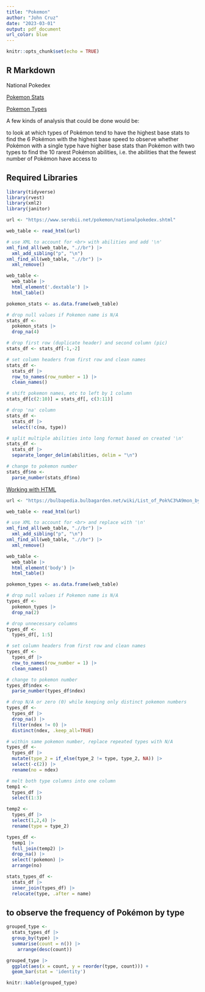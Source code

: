 ```yaml
---
title: "Pokemon"
author: "John Cruz"
date: "2023-03-01"
output: pdf_document
url_color: blue
---
```


```r
knitr::opts_chunk$set(echo = TRUE)
```

## R Markdown

National Pokedex

[Pokemon Stats](https://www.serebii.net/pokemon/nationalpokedex.shtml)

[Pokemon Types](https://m.bulbapedia.bulbagarden.net/wiki/List_of_Pok%C3%A9mon_by_National_Pok%C3%A9dex_number)

A few kinds of analysis that could be done would be:

to look at which types of Pokémon tend to have the highest base stats
to find the 6 Pokémon with the highest base speed
to observe whether Pokémon with a single type have higher base stats than Pokémon with two types
to find the 10 rarest Pokémon abilities, i.e. the abilities that the fewest number of Pokémon have access to

## Required Libraries

```r
library(tidyverse)
library(rvest)
library(xml2)
library(janitor)
```

```r
url <- "https://www.serebii.net/pokemon/nationalpokedex.shtml"

web_table <- read_html(url) 

# use XML to account for <br> with abilities and add '\n'
xml_find_all(web_table, ".//br") |> 
  xml_add_sibling("p", "\n")
xml_find_all(web_table, ".//br") |> 
  xml_remove() 

web_table <- 
  web_table |> 
  html_element('.dextable') |> 
  html_table()

pokemon_stats <- as.data.frame(web_table)

```



```r

# drop null values if Pokemon name is N/A
stats_df <- 
  pokemon_stats |> 
  drop_na(4)

# drop first row (duplicate header) and second column (pic)
stats_df <- stats_df[-1,-2]

# set column headers from first row and clean names
stats_df <- 
  stats_df |> 
  row_to_names(row_number = 1) |> 
  clean_names()

# shift pokemon names, etc to left by 1 column
stats_df[c(2:10)] = stats_df[, c(3:11)]

# drop 'na' column
stats_df <- 
  stats_df |> 
  select(!c(na, type))

# split multiple abilities into long format based on created '\n'
stats_df <- 
  stats_df |> 
  separate_longer_delim(abilities, delim = "\n")

# change to pokemon number
stats_df$no <-
  parse_number(stats_df$no)

```

[Working with HTML <br>](https://stackoverflow.com/questions/30921626/can-rvest-keep-inline-html-tags-such-as-br-using-html-table)

```r
url <- "https://bulbapedia.bulbagarden.net/wiki/List_of_Pok%C3%A9mon_by_National_Pok%C3%A9dex_number"

web_table <- read_html(url) 

# use XML to account for <br> and replace with '\n'
xml_find_all(web_table, ".//br") |> 
  xml_add_sibling("p", "\n")
xml_find_all(web_table, ".//br") |> 
  xml_remove() 

web_table <- 
  web_table |> 
  html_element('body') |> 
  html_table()

pokemon_types <- as.data.frame(web_table)
```



```r

# drop null values if Pokemon name is N/A
types_df <- 
  pokemon_types |> 
  drop_na(2)

# drop unnecessary columns
types_df <- 
  types_df[, 1:5]

# set column headers from first row and clean names
types_df <- 
  types_df |> 
  row_to_names(row_number = 1) |> 
  clean_names()

# change to pokemon number
types_df$ndex <-
  parse_number(types_df$ndex)

# drop N/A or zero (0) while keeping only distinct pokemon numbers
types_df <- 
  types_df |> 
  drop_na() |> 
  filter(ndex != 0) |> 
  distinct(ndex, .keep_all=TRUE)

# within same pokemon number, replace repeated types with N/A
types_df <- 
  types_df |> 
  mutate(type_2 = if_else(type_2 != type, type_2, NA)) |> 
  select(-c(2)) |> 
  rename(no = ndex)

# melt both type columns into one column
temp1 <- 
  types_df |> 
  select(1:3)

temp2 <- 
  types_df |> 
  select(1,2,4) |> 
  rename(type = type_2)

types_df <- 
  temp1 |> 
  full_join(temp2) |>
  drop_na() |> 
  select(!pokemon) |> 
  arrange(no)

```



```r
stats_types_df <-  
  stats_df |> 
  inner_join(types_df) |> 
  relocate(type, .after = name)
```

## to observe the frequency of Pokémon by type

```r
grouped_type <-  
  stats_types_df |> 
  group_by(type) |> 
  summarise(count = n()) |> 
    arrange(desc(count))

grouped_type |> 
  ggplot(aes(x = count, y = reorder(type, count))) +
  geom_bar(stat = 'identity')

knitr::kable(grouped_type)
```
